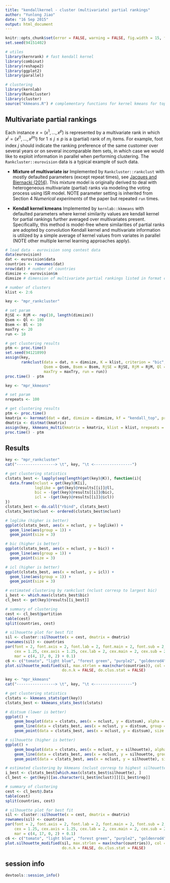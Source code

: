 ```yaml
---
title: "kendallkernel - cluster (multivariate) partial rankings"
author: "Yunlong Jiao"
date: "16 Sep 2015"
output: html_document
---
```


```r
knitr::opts_chunk$set(error = FALSE, warning = FALSE, fig.width = 15, fig.height = 12, dev = "pdf", fig.keep = "high", fig.path = "figure/", cache.path = "cache/")
set.seed(94151402)

# utiles
library(kernrank) # fast kendall kernel
library(combinat)
library(reshape2)
library(ggplot2)
library(parallel)

# clustering
library(kernlab)
library(Rankcluster)
library(cluster)
source("kkmeans.R") # complementary functions for kernel kmeans for top-k rankings
```

## Multivariate partial rankings

Each instance $x=(x^1,\dots,x^p)$ is represented by a multivariate rank in which $x^j=(x^{j1},\dots,x^{jm_j})$ for $1\leq j \leq p$ is a (partial) rank of $m_j$ items. For example, foot index $j$ should indicate the ranking preference of the same customer over several years or on several incomparable item sets, in which case we would like to exploit information in parallel when performing clustering. The `Rankcluster::eurovision` data is a typical example of such data.

- **Mixture of multivariate isr** Implemented by `Rankcluster::rankclust` with mostly defaulted parameters (except repeat times), see [Jacques and Biernacki (2014)](https://hal.inria.fr/hal-00743384/). This mixture model is originally derived to deal with heterogeneous multivariate (partial) ranks via modeling the voting process using ISR model. NOTE parameter setting is inherited from Section 4 _Numerical experiments_ of the paper but repeated `run` times.

- **Kendall kernel kmeans** Implemented by `kernlab::kkmeans` with defaulted parameters where kernel similarity values are kendall kernel for partial rankings further averaged over multivariates present. Specificallly, this method is model-free where similarities of partial ranks are adopted by convolution Kendall kernel and multivariate information is utilized by a simple average of kernel values from variates in parallel (NOTE other multiple kernel learning approaches apply).

```r
# load data - eurovision song contest data
data(eurovision)
dat <- eurovision$data
countries <- rownames(dat)
nrow(dat) # number of countries
dimsize <- eurovision$m
dimsize # dimension of multivariate partial rankings listed in format c(m_1,m_2,...,m_p)

# number of clusters
klist <- 2:6
```

```r
key <- "mpr_rankcluster"

# set param
RjSE <- RjM <- rep(10, length(dimsize))
Qsem <- Ql <- 100
Bsem <- Bl <- 10
maxTry <- 20
run <- 10

# get clustering results
ptm <- proc.time()
set.seed(94121899)
assign(key, 
       rankclust(data = dat, m = dimsize, K = klist, criterion = "bic", 
                 Qsem = Qsem, Bsem = Bsem, RjSE = RjSE, RjM = RjM, Ql = Ql, Bl = Bl,
                 maxTry = maxTry, run = run))
proc.time() - ptm
```

```r
key <- "mpr_kkmeans"

# set param
nrepeats <- 100

# get clustering results
ptm <- proc.time()
kmatrix <- kernmat(dat = dat, dimsize = dimsize, kf = "kendall_top", procf = "procf_Rankcluster")
dmatrix <- distmat(kmatrix)
assign(key, kkmeans_multi(kmatrix = kmatrix, klist = klist, nrepeats = nrepeats, dmatrix = dmatrix, seed = 31286963))
proc.time() - ptm
```

## Results

```r
key <- "mpr_rankcluster"
cat("-----------------> \t", key, "\t <-----------------")

# get clustering statistics
clstats_best <- lapply(seq(length(get(key)@K)), function(i){
  data.frame(nclust = get(key)@K[i], 
             loglike = get(key)@results[[i]]@ll, 
             bic = -(get(key)@results[[i]]@bic), 
             icl = -(get(key)@results[[i]]@icl))
})
clstats_best <- do.call("rbind", clstats_best)
clstats_best$nclust <- ordered(clstats_best$nclust)

# loglike (higher is better)
ggplot(clstats_best, aes(x = nclust, y = loglike)) + 
  geom_line(aes(group = 1)) + 
  geom_point(size = 3)

# bic (higher is better)
ggplot(clstats_best, aes(x = nclust, y = bic)) + 
  geom_line(aes(group = 1)) + 
  geom_point(size = 3)

# icl (higher is better)
ggplot(clstats_best, aes(x = nclust, y = icl)) + 
  geom_line(aes(group = 1)) + 
  geom_point(size = 3)

# estimated clustering by rankclust (nclust corresp to largest bic)
i_best <- which.max(clstats_best$bic)
cl_best <- get(key)@results[[i_best]]

# summary of clustering
cest <- cl_best@partition
table(cest)
split(countries, cest)

# silhouette plot for best fit
sil <- cluster::silhouette(x = cest, dmatrix = dmatrix)
rownames(sil) <- countries
par(font = 2, font.axis = 2, font.lab = 2, font.main = 2, font.sub = 2, 
    cex = 1.25, cex.axis = 1.25, cex.lab = 2, cex.main = 2, cex.sub = 2, 
    mar = c(4, 17, 0, 2) + 0.1)
c6 <- c("tomato", "light blue", "forest green", "purple2", "goldenrod4", "gray20")
plot.silhouette_modified(sil, max.strlen = max(nchar(countries)), col = c6[1:max(cest)], cex.names = 1.25,
                         do.n.k = FALSE, do.clus.stat = FALSE)
```

```r
key <- "mpr_kkmeans"
cat("-----------------> \t", key, "\t <-----------------")

# get clustering statistics
clstats <- kkmeans_stats(get(key))
clstats_best <- kkmeans_stats_best(clstats)

# distsum (lower is better)
ggplot() + 
    geom_boxplot(data = clstats, aes(x = nclust, y = distsum), alpha = 0.5) + 
    geom_line(data = clstats_best, aes(x = nclust, y = distsum, group = 1)) + 
    geom_point(data = clstats_best, aes(x = nclust, y = distsum), size = 3)

# silhouette (higher is better)
ggplot() + 
    geom_boxplot(data = clstats, aes(x = nclust, y = silhouette), alpha = 0.5) + 
    geom_line(data = clstats_best, aes(x = nclust, y = silhouette, group = 1)) + 
    geom_point(data = clstats_best, aes(x = nclust, y = silhouette), size = 3)

# estimated clustering by kkmeans (nclust corresp to highest silhouette)
i_best <- clstats_best[which.max(clstats_best$silhouette), ]
cl_best <- get(key)[[as.character(i_best$nclust)]][[i_best$rep]]

# summary of clustering
cest <- cl_best@.Data
table(cest)
split(countries, cest)

# silhouette plot for best fit
sil <- cluster::silhouette(x = cest, dmatrix = dmatrix)
rownames(sil) <- countries
par(font = 2, font.axis = 2, font.lab = 2, font.main = 2, font.sub = 2, 
    cex = 1.25, cex.axis = 1.25, cex.lab = 2, cex.main = 2, cex.sub = 2, 
    mar = c(4, 17, 0, 2) + 0.1)
c6 <- c("tomato", "light blue", "forest green", "purple2", "goldenrod4", "gray20")
plot.silhouette_modified(sil, max.strlen = max(nchar(countries)), col = c6[1:max(cest)], cex.names = 1.25,
                         do.n.k = FALSE, do.clus.stat = FALSE)
```

## session info

```r
devtools::session_info()
```
